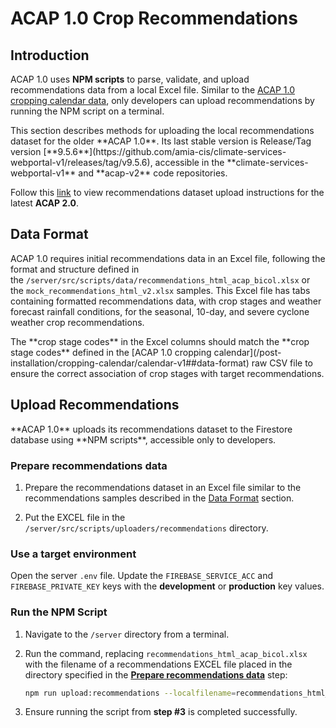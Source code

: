 
# ACAP 1.0 Crop Recommendations

## Introduction

ACAP 1.0 uses **NPM scripts** to parse, validate, and upload recommendations data from a local Excel file. Similar to the [ACAP 1.0 cropping calendar data](/post-installation/cropping-calendar/calendar-v1), only developers can upload recommendations by running the NPM script on a terminal.

<Callout type="warning">
This section describes methods for uploading the local recommendations dataset for the older **ACAP 1.0**. Its last stable version is Release/Tag version [**9.5.6**](https://github.com/amia-cis/climate-services-webportal-v1/releases/tag/v9.5.6), accessible in the **climate-services-webportal-v1** and **acap-v2** code repositories.

Follow this [link](/post-installation/recommendations/recommendations-v2) to view recommendations dataset upload instructions for the latest **ACAP 2.0**.
</Callout>

## Data Format

ACAP 1.0 requires initial recommendations data in an Excel file, following the format and structure defined in the `/server/src/scripts/data/recommendations_html_acap_bicol.xlsx` or the `mock_recommendations_html_v2.xlsx` samples. This Excel file has tabs containing formatted recommendations data, with crop stages and weather forecast rainfall conditions, for the seasonal, 10-day, and severe cyclone weather crop recommendations.

<FileTree>
  <FileTree.Folder name="server" defaultOpen>
    <FileTree.Folder name="src" defaultOpen>
      <FileTree.Folder name="scripts" defaultOpen>
        <FileTree.Folder name="data" defaultOpen>
          <FileTree.File name="recommendations_html_acap_bicol.xlsx" />
          <FileTree.File name="mock_recommendations_html_v2.xlsx" />
        </FileTree.Folder>
      </FileTree.Folder>
    </FileTree.Folder>
  </FileTree.Folder>
</FileTree>

<Callout type="warning">
The **crop stage codes** in the Excel columns should match the **crop stage codes** defined in the [ACAP 1.0 cropping calendar](/post-installation/cropping-calendar/calendar-v1##data-format) raw CSV file to ensure the correct association of crop stages with target recommendations.
</Callout>

## Upload Recommendations

<Callout type="info" emoji="ℹ️">
**ACAP 1.0** uploads its recommendations dataset to the Firestore database using **NPM scripts**, accessible only to developers.
</Callout>

<Steps>

### Prepare recommendations data

1. Prepare the recommendations dataset in an Excel file similar to the recommendations samples described in the [Data Format](#data-format) section.

2. Put the EXCEL file in the `/server/src/scripts/uploaders/recommendations` directory.

<FileTree>
  <FileTree.Folder name="server" defaultOpen>
    <FileTree.Folder name="src" defaultOpen>
      <FileTree.Folder name="scripts" defaultOpen>
        <FileTree.Folder name="uploaders" defaultOpen>
          <FileTree.Folder name="recommendations" defaultOpen>
            <FileTree.File name="recommendations_html_acap_bicol.xlsx" />
          </FileTree.Folder>
        </FileTree.Folder>
      </FileTree.Folder>
    </FileTree.Folder>
  </FileTree.Folder>
</FileTree>

### Use a target environment

Open the server `.env` file. Update the `FIREBASE_SERVICE_ACC` and `FIREBASE_PRIVATE_KEY` keys with the **development** or **production** key values.

### Run the NPM Script

1. Navigate to the `/server` directory from a terminal.

2. Run the command, replacing `recommendations_html_acap_bicol.xlsx` with the filename of a recommendations EXCEL file placed in the directory specified in the [**Prepare recommendations data**](#prepare-recommendations-data) step:
   ```bash copy
   npm run upload:recommendations --localfilename=recommendations_html_acap_bicol.xlsx
   ```

3. Ensure running the script from **step #3** is completed successfully.

</Steps>